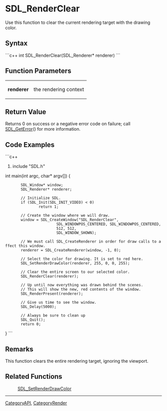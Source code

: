<!-- pragma section-numbers off -->
<!-- pragma disable-camelcase -->

= SDL_RenderClear =
Use this function to clear the current rendering target with the drawing color.


== Syntax ==
```c++
int SDL_RenderClear(SDL_Renderer* renderer)
```

== Function Parameters ==
{|
|'''renderer'''
|the rendering context
|}

== Return Value ==
Returns 0 on success or a negative error code on failure; call [[SDL_GetError]]() for more information.

== Code Examples ==
```c++
#include "SDL.h"

int main(int argc, char* argv[])
{
        SDL_Window* window;
        SDL_Renderer* renderer;

        // Initialize SDL.
        if (SDL_Init(SDL_INIT_VIDEO) < 0)
                return 1;

        // Create the window where we will draw.
        window = SDL_CreateWindow("SDL_RenderClear",
                        SDL_WINDOWPOS_CENTERED, SDL_WINDOWPOS_CENTERED,
                        512, 512,
                        SDL_WINDOW_SHOWN);

        // We must call SDL_CreateRenderer in order for draw calls to affect this window.
        renderer = SDL_CreateRenderer(window, -1, 0);

        // Select the color for drawing. It is set to red here.
        SDL_SetRenderDrawColor(renderer, 255, 0, 0, 255);

        // Clear the entire screen to our selected color.
        SDL_RenderClear(renderer);

        // Up until now everything was drawn behind the scenes.
        // This will show the new, red contents of the window.
        SDL_RenderPresent(renderer);

        // Give us time to see the window.
        SDL_Delay(5000);

        // Always be sure to clean up
        SDL_Quit();
        return 0;
}
```

== Remarks ==
This function clears the entire rendering target, ignoring the viewport.

== Related Functions ==
:[[SDL_SetRenderDrawColor]]

----
[[CategoryAPI]], [[CategoryRender]]
